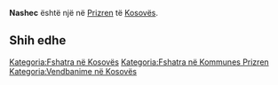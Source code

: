 {{Fshat në 
 | Emri                = Nashec
 | EmriAlt                = 
 | NAME_SHORT_FORM=      
 | NAME_GENERIC=      
 | NAME_SORT_NAME_RO=      NASHEC
 | FULL_NAME_RO = Nashec
 | FULL_NAME_ND_RO=Nashec
 | SORT_NAME_RG=NASHEC
 | FULL_NAME_RG=Nashec
 | FULL_NAME_ND_RG=Nashec
 | SRP_NAME_SHORT_FORM=      
 | SRP_NAME_GENERIC=      
 | SRP_NAME_SORT_NAME_RO=      
 | SRP_FULL_NAME_RO = 
 | SRP_FULL_NAME_ND_RO=
 | SRP_SORT_NAME_RG=
 | SRP_FULL_NAME_RG=
 | SRP_FULL_NAME_ND_RG=
 | Emri (Rasa dhanore) = 
 | Figura              = 
 | Shteti              = Kosovo
 | Komuna              = Prizren
 | Kodi postar         = 
 | Sipërfaqja          = 

 | Popullsia           = 

 | Regj. i popullsisë  = 
 | Dend. e popullsisë  = 
 | Faqja zyrtare       = 
 <!--- Koordinatat ----> 
 | Gjerësia            = 42.240278
 | Gjatësia            = 20.652778
 | Lartësia            = 
}}
'''Nashec''' është një [[]] në [[Prizren]] të [[Kosovës]].

<!-- == Gjeografia == -->
<!-- == Historia == -->
<!-- == Demografia == -->
== Shih edhe ==
{{Komuna Prizren}}
{{Kosovo-Administrata-Cung}}

[[Kategoria:Fshatra në Kosovës]]
[[Kategoria:Fshatra në Kommunes Prizren]]
[[Kategoria:Vendbanime në Kosovës]]